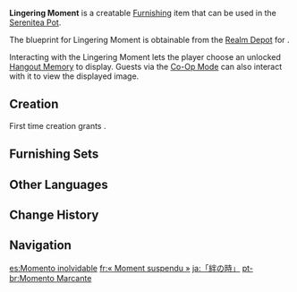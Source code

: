 {{Furnishing Infobox
|id             = 364501
|image          = Item Lingering Moment.png
|category       = Wall Decor
|subcategory    = Picture Frame
|quality        = 4
|adeptal_energy = 90
|load           = 169
|reduced_load   = 169
|description    = A wondrous picture frame created using the best [[Cuihua Wood]] available. The canvas has been steeped in paints saturated with [[Sub-Space Creation]] energies and has become exceedingly supple. It also has the unique ability to resonate with you and implant precious memories upon its surface.<br>After meeting certain friends you invited into your Serenitea Pot, [[Tubby]] thought long and hard before preparing these picture frames for you. "The unforgettable moments that you spent together may have been the greatest gift of all," she says.
|mention        = Tubby
|blueprint      = Realm Depot
|interaction    = Hangout Memories
}}
'''Lingering Moment'''  is a creatable [[Furnishing]] item that can be used in the [[Serenitea Pot]].

The blueprint for Lingering Moment is obtainable from the [[Realm Depot]] for {{Item|Realm Currency|24|x=240}}.

Interacting with the Lingering Moment lets the player choose an unlocked [[Hangout Event/Gallery|Hangout Memory]] to display. Guests via the [[Co-Op Mode]] can also interact with it to view the displayed image.

==Creation==
First time creation grants {{Item|Trust|24|x=90}}.
{{Recipe
|type = Creation
|time = 16h
|Cuihua Wood = 12
|Fabric = 6
|sort = Cuihua Wood;Fabric
}}

==Furnishing Sets==
{{Craft Usage|type=Furnishing Set}}

==Other Languages==
{{Other Languages
|en      = Lingering Moment
|zhs     = 「萦绊之刻」
|zhs_rm  = "Yíngbàn zhī Kè"
|zht     = 「縈絆之刻」
|zht_rm  = "Yíngbàn zhī Kè"
|zh_tl   = "Moment of Entanglement"
|ja      = 「絆の時」
|ja_rm   = "Kizuna no Toki"
|ja_tl   = "Moment of Bonds"
|ko      = 「유대의 순간」
|ko_rm   = "Yudae-ui Sungan"
|ko_tl   = "Moment of Bonds"
|es      = Momento inolvidable
|es_tl   = Unforgettable Moment
|fr      = «&nbsp;Moment suspendu&nbsp;»
|fr_tl   = "Suspended Moment"
|ru      = Затянувшееся мгновение
|ru_tl   = Lingering Moment
|th      = "ช่วงเวลาที่ผ่อนคลาย"
|th_rm   = 
|th_tl   = 
|vi      = Thời Khắc Nhớ Nhung
|vi_tl   = 
|de      = „Moment des Nachklangs“
|de_tl   = "Moment of Resonance"
|id      = Momen tak Terlupakan
|id_tl   = Unforgettable Moment
|pt      = Momento Marcante
|pt_tl   = 
|tr      = Ölümsüz An
|tr_tl   = 
|it      = Momento indimenticabile
|it_tl   = 
}}

==Change History==
{{Change History|2.3}}

==Navigation==
{{Furnishing Navbox|interior}}

[[es:Momento inolvidable]]
[[fr:« Moment suspendu »]]
[[ja:「絆の時」]]
[[pt-br:Momento Marcante]]